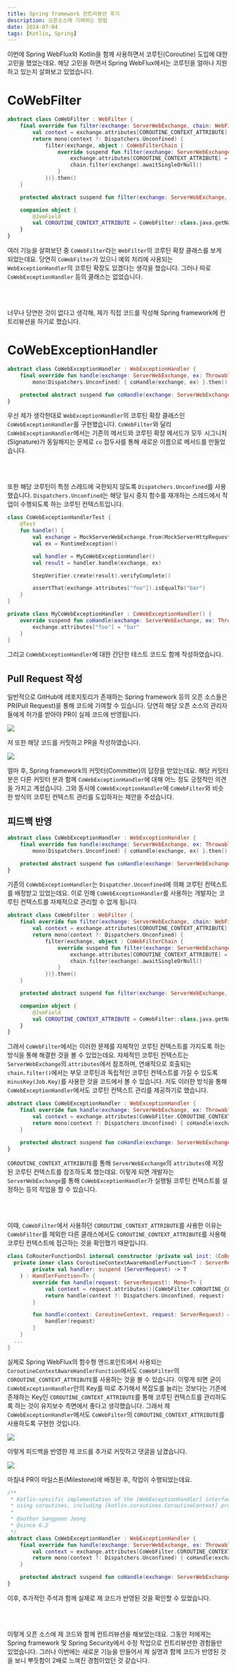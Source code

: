 ```yaml
---
title: Spring framework 컨트리뷰션 후기
description: 오픈소스에 기여하는 방법
date: 2024-07-04
tags: [Kotlin, Spring]
---
```

이번에 Spring WebFlux와 Kotlin을 함께 사용하면서 코루틴(Coroutine) 도입에 대한 고민을 했었는데요.
해당 고민을 하면서 Spring WebFlux에서는 코루틴을 얼마나 지원하고 있는지 살펴보고 있었습니다.

# CoWebFilter

```kotlin title="CoWebFilter.kt" showLineNumbers
abstract class CoWebFilter : WebFilter {
	final override fun filter(exchange: ServerWebExchange, chain: WebFilterChain): Mono<Void> {
		val context = exchange.attributes[COROUTINE_CONTEXT_ATTRIBUTE] as CoroutineContext?
		return mono(context ?: Dispatchers.Unconfined) {
			filter(exchange, object : CoWebFilterChain {
				override suspend fun filter(exchange: ServerWebExchange) {
					exchange.attributes[COROUTINE_CONTEXT_ATTRIBUTE] = currentCoroutineContext().minusKey(Job.Key)
					chain.filter(exchange).awaitSingleOrNull()
				}
			})}.then()
	}

	protected abstract suspend fun filter(exchange: ServerWebExchange, chain: CoWebFilterChain)

	companion object {
		@JvmField
		val COROUTINE_CONTEXT_ATTRIBUTE = CoWebFilter::class.java.getName() + ".context"
	}
}
```

여러 기능을 살펴보던 중 `CoWebFilter`라는 `WebFilter`의 코루틴 확장 클래스를 보게 되었는데요.
당연히 `CoWebFilter`가 있으니 예외 처리에 사용되는 `WebExceptionHandler`의 코루틴 확장도 있겠다는 생각을 했습니다.
그러나 따로 `CoWebExceptionHandler` 등의 클래스는 없었습니다.

<br /><br />

너무나 당연한 것이 없다고 생각해, 제가 직접 코드를 작성해 Spring framework에 컨트리뷰션을 하기로 했습니다.

# CoWebExceptionHandler

```kotlin title="CoWebExceptionHandler.kt" showLineNumbers
abstract class CoWebExceptionHandler : WebExceptionHandler {
	final override fun handle(exchange: ServerWebExchange, ex: Throwable): Mono<Void> =
		mono(Dispatchers.Unconfined) { coHandle(exchange, ex) }.then()

	protected abstract suspend fun coHandle(exchange: ServerWebExchange, ex: Throwable)
}
```

우선 제가 생각한대로 `WebExceptionHandler`의 코루틴 확장 클래스인 `CoWebExceptionHandler`를 구현했습니다.
`CoWebFilter`와 달리 `CoWebExceptionHandler`에서는 기존의 메서드와 코루틴 확장 메서드가 모두 시그니처(Signature)가 동일해지는 문제로 `co` 접두사를 통해 새로운 이름으로 메서드를 만들었습니다.

<br /><br />

또한 해당 코루틴이 특정 스레드에 국한되지 않도록 `Dispatchers.Unconfined`를 사용했습니다.
`Dispatchers.Unconfined`는 해당 일시 중지 함수를 재개하는 스레드에서 작업이 수행되도록 하는 코루틴 컨텍스트입니다.

```kotlin title="CoWebExceptionHandlerTest.kt" showLineNumbers
class CoWebExceptionHandlerTest {
	@Test
	fun handle() {
		val exchange = MockServerWebExchange.from(MockServerHttpRequest.get("https://example.com"))
		val ex = RuntimeException()

		val handler = MyCoWebExceptionHandler()
		val result = handler.handle(exchange, ex)

		StepVerifier.create(result).verifyComplete()

		assertThat(exchange.attributes["foo"]).isEqualTo("bar")
	}
}

private class MyCoWebExceptionHandler : CoWebExceptionHandler() {
	override suspend fun coHandle(exchange: ServerWebExchange, ex: Throwable) {
		exchange.attributes["foo"] = "bar"
	}
}
```

그리고 `CoWebExceptionHandler`에 대한 간단한 테스트 코드도 함께 작성하였습니다.

## Pull Request 작성

일반적으로 GitHub에 레포지토리가 존재하는 Spring framework 등의 오픈 소스들은 PR(Pull Request)을 통해 코드에 기여할 수 있습니다.
당연히 해당 오픈 소스의 관리자들에게 허가를 받아야 PR이 실제 코드에 반영됩니다.

![](1.png)

저 또한 해당 코드를 커밋하고 PR을 작성하였습니다.

![](2.png)

얼마 후, Spring framework의 커밋터(Committer)의 답장을 받았는데요.
해당 커밋터 분은 다른 커밋터 분과 함께 `CoWebExceptionHandler`에 대해 어느 정도 긍정적인 의견을 가지고 계셨습니다.
그와 동시에 `CoWebExceptionHandler`에 `CoWebFilter`와 비슷한 방식의 코루틴 컨텍스트 관리를 도입하자는 제안을 주셨습니다.

## 피드백 반영

```kotlin title="CoWebExceptionHandler.kt" showLineNumbers {3}
abstract class CoWebExceptionHandler : WebExceptionHandler {
	final override fun handle(exchange: ServerWebExchange, ex: Throwable): Mono<Void> =
		mono(Dispatchers.Unconfined) { coHandle(exchange, ex) }.then()

	protected abstract suspend fun coHandle(exchange: ServerWebExchange, ex: Throwable)
}
```

기존의 `CoWebExceptionHandler`는 `Dispatcher.Unconfined`에 의해 코루틴 컨텍스트를 배정받고 있었는데요.
이로 인해 `CoWebExceptionHandler`를 사용하는 개발자는 코루틴 컨텍스트를 자체적으로 관리할 수 없게 됩니다.

```kotlin title="CoWebFilter.kt" showLineNumbers {3-4, 7}
abstract class CoWebFilter : WebFilter {
	final override fun filter(exchange: ServerWebExchange, chain: WebFilterChain): Mono<Void> {
		val context = exchange.attributes[COROUTINE_CONTEXT_ATTRIBUTE] as CoroutineContext?
		return mono(context ?: Dispatchers.Unconfined) {
			filter(exchange, object : CoWebFilterChain {
				override suspend fun filter(exchange: ServerWebExchange) {
					exchange.attributes[COROUTINE_CONTEXT_ATTRIBUTE] = currentCoroutineContext().minusKey(Job.Key)
					chain.filter(exchange).awaitSingleOrNull()
				}
			})}.then()
	}

	protected abstract suspend fun filter(exchange: ServerWebExchange, chain: CoWebFilterChain)

	companion object {
		@JvmField
		val COROUTINE_CONTEXT_ATTRIBUTE = CoWebFilter::class.java.getName() + ".context"
	}
}
```

그래서 `CoWebFilter`에서는 이러한 문제를 자체적인 코루틴 컨텍스트를 가지도록 하는 방식을 통해 해결한 것을 볼 수 있었는데요.
자체적인 코루틴 컨텍스트는 `ServerWebExchange`의 `attributes`에서 참조하며, 연쇄적으로 호출되는 `chain.filter()`에서는 부모 코루틴과 독립적인 코루틴 컨텍스트를 가질 수 있도록 `minusKey(Job.Key)`를 사용한 것을 코드에서 볼 수 있습니다.
저도 이러한 방식을 통해 `CoWebExceptionHandler`에서도 코루틴 컨텍스트 관리를 제공하기로 했습니다.

```kotlin title="CoWebExceptionHandler.kt" showLineNumbers {3-4}
abstract class CoWebExceptionHandler : WebExceptionHandler {
	final override fun handle(exchange: ServerWebExchange, ex: Throwable): Mono<Void> {
		val context = exchange.attributes[CoWebFilter.COROUTINE_CONTEXT_ATTRIBUTE] as CoroutineContext?
		return mono(context ?: Dispatchers.Unconfined) { coHandle(exchange, ex) }.then()
	}

	protected abstract suspend fun coHandle(exchange: ServerWebExchange, ex: Throwable)
}
```

`COROUTINE_CONTEXT_ATTRIBUTE`를 통해 `ServerWebExchange`의 `attributes`에 저장된 코루틴 컨텍스트를 참조하도록 했는데요.
이렇게 되면 개발자는 `ServerWebExchange`를 통해 `CoWebExceptionHandler`가 실행될 코루틴 컨텍스트를 설정하는 등의 작업을 할 수 있습니다.

<br /><br />

이때, `CoWebFilter`에서 사용하던 `COROUTINE_CONTEXT_ATTRIBUTE`를 사용한 이유는 `CoWebFilter`를 제외한 다른 클래스에서도 `COROUTINE_CONTEXT_ATTRIBUTE`를 사용해 코루틴 컨텍스트에 접근하는 것을 확인했기 때문입니다.

```kotlin title="CoRouterFunctionDsl.kt" showLineNumbers {7}
class CoRouterFunctionDsl internal constructor (private val init: (CoRouterFunctionDsl.() -> Unit)) {
  private inner class CoroutineContextAwareHandlerFunction<T : ServerResponse>(
		private val handler: suspend (ServerRequest) -> T
	) : HandlerFunction<T> {
		override fun handle(request: ServerRequest): Mono<T> {
			val context = request.attributes()[CoWebFilter.COROUTINE_CONTEXT_ATTRIBUTE] as CoroutineContext?
			return handle(context ?: Dispatchers.Unconfined, request)
		}

		fun handle(context: CoroutineContext, request: ServerRequest) = asMono(request, context) {
			handler(request)
		}
	}
  ...
}
```

실제로 Spring WebFlux의 함수형 엔드포인트에서 사용되는 `CoroutineContextAwareHandlerFunction`에서도 `CoWebFilter`의 `COROUTINE_CONTEXT_ATTRIBUTE`를 사용하는 것을 볼 수 있습니다.
이렇게 되면 굳이 `CoWebExceptionHandler`만의 Key를 따로 추가해서 복잡도를 늘리는 것보다는 기존에 존재하는 Key인 `COROUTINE_CONTEXT_ATTRIBUTE`를 통해 코루틴 컨텍스트를 관리하도록 하는 것이 유지보수 측면에서 좋다고 생각했습니다.
그래서 제 `CoWebExceptionHandler`에서도 `CoWebFilter`의 `COROUTINE_CONTEXT_ATTRIBUTE`를 사용하도록 구현한 것입니다.

![](3.png)

이렇게 피드백을 반영한 제 코드를 추가로 커밋하고 댓글을 남겼습니다.

![](4.png)

마침내 PR이 마일스톤(Milestone)에 배정된 후, 작업이 수행되었는데요.

```kotlin title="CoWebExceptionHandler.kt" showLineNumbers
/**
 * Kotlin-specific implementation of the [WebExceptionHandler] interface that allows for
 * using coroutines, including [kotlin.coroutines.CoroutineContext] propagation.
 *
 * @author Sangyoon Jeong
 * @since 6.2
 */
abstract class CoWebExceptionHandler : WebExceptionHandler {
	final override fun handle(exchange: ServerWebExchange, ex: Throwable): Mono<Void> {
		val context = exchange.attributes[CoWebFilter.COROUTINE_CONTEXT_ATTRIBUTE] as CoroutineContext?
		return mono(context ?: Dispatchers.Unconfined) { coHandle(exchange, ex) }.then()
	}

	protected abstract suspend fun coHandle(exchange: ServerWebExchange, ex: Throwable)
}
```

이후, 추가적인 주석과 함께 실제로 제 코드가 반영된 것을 확인할 수 있었습니다.

<br /><br />

이렇게 오픈 소스에 제 코드와 함께 컨트리뷰션을 해보았는데요.
그동안 저에게는 Spring framework 및 Spring Security에서 수정 작업으로 컨트리뷰션한 경험들만 있었습니다.
그러나 이번에는 새로운 기능을 만들어서 제 실명과 함께 코드가 반영된 것을 보니 뿌듯함이 2배로 느껴진 경험이었던 것 같습니다.
